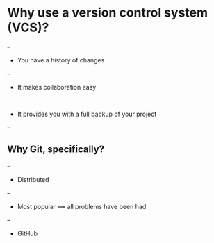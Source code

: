 # Why use a version control system (VCS)?

--

- You have a history of changes

--

- It makes collaboration easy

--

- It provides you with a full backup of your project

--

## Why Git, specifically?

--

- Distributed

--

- Most popular ⟹ all problems have been had

--

- GitHub
